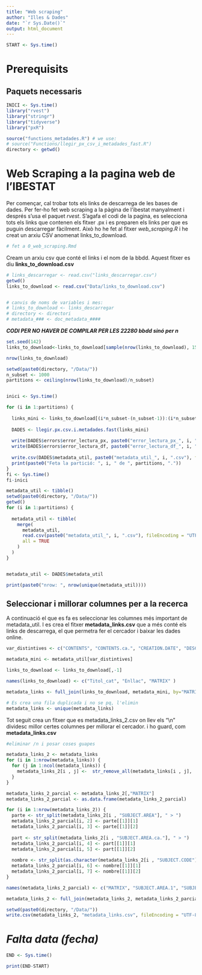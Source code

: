```yaml
---
title: "Web scraping"
author: "Illes & Dades"
date: "`r Sys.Date()`"
output: html_document
---
```


```r
START <- Sys.time()
```

# Prerequisits

## Paquets necessaris

```r
INICI <- Sys.time()
library("rvest")
library("stringr")
library("tidyverse")
library("pxR")

source("functions_metadades.R") # we use: 
# source("Functions/llegir_px_csv_i_metadades_fast.R")
directory <- getwd()

```

# Web Scraping a la pagina web de l'IBESTAT

Per començar, cal trobar tots els links de descarrega de les bases de dades. Per fer-ho fet web scraping a la pàgina de l'ibestat manyalment i després s'usa el paquet *rvest*. S'agafa el codi de la pagina, es selecciona tots els links que contenen els fitxer .px i es preparen els links per que es puguin descarregar fàcilment. Això ho he fet al fitxer *web_scraping.R* i he creat un arxiu CSV anomenat links_to_download.

```r
# fet a 0_web_scraping.Rmd
```

Cream un arxiu csv que conté el links i el nom de la bbdd. Aquest fitxer es diu **links_to_download.csv**

```r
# links_descarregar <- read.csv("links_descarregar.csv")
getwd()
links_to_download <- read.csv("Data/links_to_download.csv")


# canvis de noms de variables i mes:
# links_to_download <- links_descarregar
# directory <- directori
# metadata_### <- doc_metadata_####

```

***CODI PER NO HAVER DE COMPILAR PER LES 22280 bbdd sinó per n***

```r
set.seed(142)
links_to_download<-links_to_download[sample(nrow(links_to_download), 1500, replace = FALSE),]

nrow(links_to_download)
```


```r

setwd(paste0(directory, "/Data/"))
n_subset <- 1000
partitions <- ceiling(nrow(links_to_download)/n_subset)


inici <- Sys.time()

for (i in 1:partitions) {
  
  links_mini <- links_to_download[(i*n_subset-(n_subset-1)):(i*n_subset),]
  
  DADES <- llegir.px.csv.i.metadades.fast(links_mini)
  
  write(DADES$errors$error_lectura_px, paste0("error_lectura_px_", i, ".txt"))
  write(DADES$errors$error_lectura_df, paste0("error_lectura_df_", i, ".txt"))
  
  write.csv(DADES$metadata_util, paste0("metadata_util_", i, ".csv"), fileEncoding = "UTF-8")
  print(paste0("Feta la partició: ", i, " de ", partitions, "."))
}
fi <- Sys.time()
fi-inici

metadata_util <- tibble()
setwd(paste0(directory, "/Data/"))
getwd()
for (i in 1:partitions) {
 
  metadata_util <- tibble( 
    merge(
      metadata_util,
      read.csv(paste0("metadata_util_", i, ".csv"), fileEncoding = "UTF-8"),
      all = TRUE
    )
  )
}


metadata_util <- DADES$metadata_util

print(paste0("nrow: ", nrow(unique(metadata_util))))

```

## Seleccionar i millorar columnes per a la recerca

A continuació el que es fa es seleccionar les columnes més important de metadata_util. I es crea el fitxer **metadata_links.csv** que a més conté els links de descarrega, el que permetra fer el cercador i baixar les dades online.

```r
var_distintives <- c("CONTENTS", "CONTENTS.ca.", "CREATION.DATE", "DESCRIPTION", "DESCRIPTION.ca.", "INFO", "INFO.ca.", "MATRIX", "REFPERIOD", "REFPERIOD.ca.", "SUBJECT.AREA" , "SUBJECT.AREA.ca.", "SUBJECT.CODE", "SURVEY", "SURVEY.ca.", "TITLE", "TITLE.ca.")

metadata_mini <- metadata_util[var_distintives]

links_to_download <- links_to_download[,-1]

names(links_to_download) <- c("Titol_cat", "Enllac", "MATRIX" )

metadata_links <- full_join(links_to_download, metadata_mini, by="MATRIX")

# Es crea una fila duplicada i no se pq, l'elimin
metadata_links <- unique(metadata_links)
```

Tot seguit crea un fitxer que es metadata_links_2.csv on llev els "\\n" dividesc millor certes columnes per millorar el cercador. i ho guard, com **metadata_links.csv**

```r
#eliminar /n i posar coses guapes

metadata_links_2 <- metadata_links
for (i in 1:nrow(metadata_links)) {
  for (j in 1:ncol(metadata_links)) {
    metadata_links_2[i , j] <-  str_remove_all(metadata_links[i , j], '"\n"')
  }
}

metadata_links_2_parcial <- metadata_links_2[,"MATRIX"]
metadata_links_2_parcial <- as.data.frame(metadata_links_2_parcial)

for (i in 1:nrow(metadata_links_2)) {
  parte <- str_split(metadata_links_2[i , "SUBJECT.AREA"], " > ")
  metadata_links_2_parcial[i, 2] <- parte[[1]][1]
  metadata_links_2_parcial[i, 3] <- parte[[1]][2]
  
  part <- str_split(metadata_links_2[i , "SUBJECT.AREA.ca."], " > ")
  metadata_links_2_parcial[i, 4] <- part[[1]][1]
  metadata_links_2_parcial[i, 5] <- part[[1]][2]
  
  nombre <- str_split(as.character(metadata_links_2[i , "SUBJECT.CODE"]), '\\.')
  metadata_links_2_parcial[i, 6] <- nombre[[1]][1]
  metadata_links_2_parcial[i, 7] <- nombre[[1]][2]
}

names(metadata_links_2_parcial) <- c("MATRIX", "SUBJECT.AREA.1", "SUBJECT.AREA.2", "SUBJECT.AREA.ca.1", "SUBJECT.AREA.ca.2", "SUBJECT.CODE.1", "SUBJECT.CODE.2")

metadata_links_2 <- full_join(metadata_links_2, metadata_links_2_parcial, by="MATRIX")

setwd(paste0(directory, "/Data/"))
write.csv(metadata_links_2, "metadata_links.csv", fileEncoding = "UTF-8")
```

# *Falta data (fecha)*

```r
END <- Sys.time()
```

```r
print(END-START)
```

